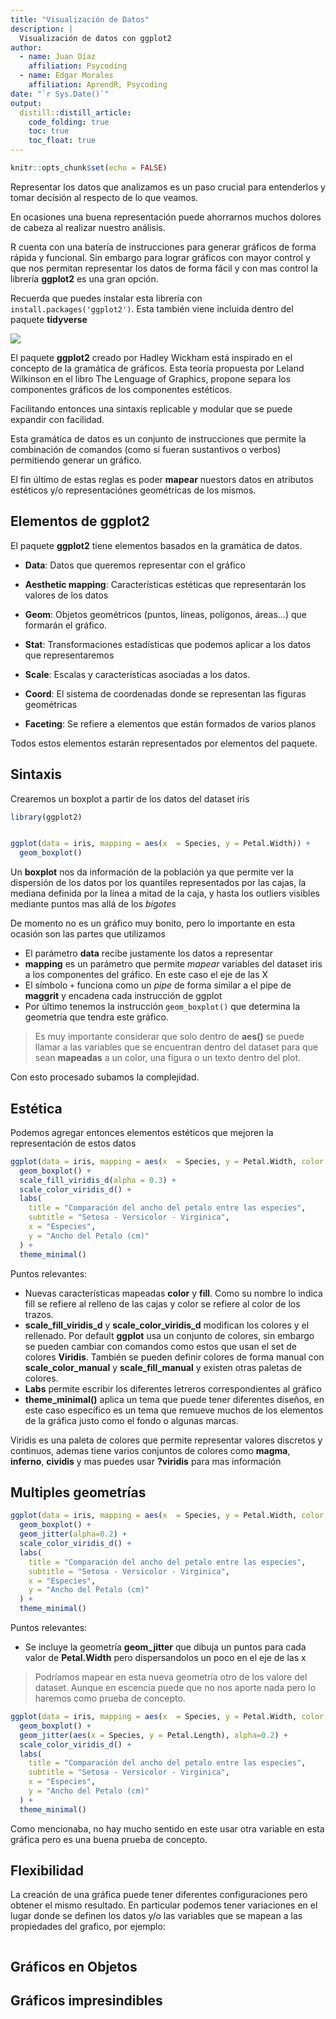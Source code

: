 ```yaml
---
title: "Visualización de Datos"
description: |
  Visualización de datos con ggplot2
author:
  - name: Juan Díaz
    affiliation: Psycoding
  - name: Edgar Morales
    affiliation: AprendR, Psycoding
date: "`r Sys.Date()`"
output:
  distill::distill_article:
    code_folding: true
    toc: true
    toc_float: true
---
```


```r
knitr::opts_chunk$set(echo = FALSE)
```

Representar los datos que analizamos es un paso crucial para entenderlos y tomar decisión al respecto de lo que veamos.

En ocasiones una buena representación puede ahorrarnos muchos dolores de cabeza al realizar nuestro análisis.

R cuenta con una batería de instrucciones para generar gráficos de forma rápida y funcional. Sin embargo para lograr 
gráficos con mayor control y que nos permitan representar los datos de forma fácil y con mas control la librería 
**ggplot2** es una gran opción.

<aside>
Recuerda que puedes instalar esta librería con `install.packages('ggplot2')`. Esta también viene incluida dentro del paquete
**tidyverse**

![](img/ggplot2_icon.png)
</aside>

El paquete **ggplot2** creado por Hadley Wickham está inspirado en el concepto de la gramática de gráficos.
Esta teoría propuesta por Leland Wilkinson en el libro The Lenguage of Graphics, propone separa los componentes gráficos
de los componentes estéticos.

Facilitando entonces una sintaxis replicable y modular que se puede expandir con facilidad.

Esta gramática de datos es un conjunto de instrucciones que permite la combinación de comandos (como si fueran sustantivos
o verbos) permitiendo generar un gráfico.

El fin último de estas reglas es poder **mapear** nuestors datos en atributos estéticos y/o representaciónes geométricas
de los mismos.

## Elementos de ggplot2

El paquete **ggplot2** tiene elementos basados en la gramática de datos.

- **Data**: Datos que queremos representar con el gráfico

- **Aesthetic mapping**: Características estéticas que representarán los valores de los datos

- **Geom**: Objetos geométricos (puntos, líneas, polígonos, áreas…) que formarán el gráfico.

- **Stat**: Transformaciones estadísticas que podemos aplicar a los datos que representaremos

- **Scale**: Escalas y características asociadas a los datos.

- **Coord**: El sistema de coordenadas donde se representan las figuras geométricas

- **Faceting**: Se refiere a elementos que están formados de varios planos


Todos estos elementos estarán representados por elementos del paquete.

## Sintaxis 

Crearemos un boxplot a partir de los datos del dataset iris

```r
library(ggplot2)


ggplot(data = iris, mapping = aes(x  = Species, y = Petal.Width)) +
  geom_boxplot()
```
<aside>
  Un **boxplot** nos da información de la población ya que permite ver la dispersión de los datos por los quantiles 
  representados por las cajas, la mediana definida por la línea a mitad de la caja, y hasta los outliers visibles 
  mediante puntos mas allá de los _bigotes_
</aside>

De momento no es un gráfico muy bonito, pero lo importante en esta ocasión son las partes que utilizamos

- El parámetro **data** recibe justamente los datos a representar
- **mapping** es un parámetro que permite _mapear_ variables del dataset iris a los componentes del gráfico. En este caso
  el eje de las X
- El símbolo `+` funciona como un _pipe_ de forma similar a el pipe de **maggrit** y encadena cada instrucción de 
ggplot
- Por último tenemos la instrucción `geom_boxplot()` que determina la geometría que tendra este gráfico.

> Es muy importante considerar que solo dentro de **aes()** se puede llamar a las variables que se encuentran dentro
del dataset para que sean **mapeadas** a un color, una figura o un texto dentro del plot.

Con esto procesado subamos la complejidad.

## Estética

Podemos agregar entonces elementos estéticos que mejoren la representación de estos datos

```r
ggplot(data = iris, mapping = aes(x  = Species, y = Petal.Width, color = Species, fill = Species)) +
  geom_boxplot() +
  scale_fill_viridis_d(alpha = 0.3) +
  scale_color_viridis_d() +
  labs(
    title = "Comparación del ancho del petalo entre las especies",
    subtitle = "Setosa - Versicolor - Virginica", 
    x = "Especies",
    y = "Ancho del Petalo (cm)"
  ) +
  theme_minimal()
```
Puntos relevantes:

- Nuevas características mapeadas **color** y **fill**. Como su nombre lo indica fill se refiere al relleno de las cajas
y color se refiere al color de los trazos.
- **scale_fill_viridis_d** y **scale_color_viridis_d** modifican los colores y el rellenado. Por default **ggplot** 
usa un conjunto de colores, sin embargo se pueden cambiar con comandos como estos que usan el set de colores **Viridis**.
También se pueden definir colores de forma manual con **scale_color_manual** y **scale_fill_manual** y existen otras 
paletas de colores.
- **Labs** permite escribir los diferentes letreros correspondientes al gráfico
- **theme_minimal()** aplica un tema que puede tener diferentes diseños, en este caso específico es un tema que remueve
muchos de los elementos de la gráfica justo como el fondo o algunas marcas.

<aside>
  Viridis es una paleta de colores que permite representar valores discretos y continuos, ademas tiene varios conjuntos
  de colores como **magma**, **inferno**, **cividis** y mas puedes usar **?viridis** para mas información
</aside>

## Multiples geometrías

```r
ggplot(data = iris, mapping = aes(x  = Species, y = Petal.Width, color = Species)) +
  geom_boxplot() +
  geom_jitter(alpha=0.2) +
  scale_color_viridis_d() +
  labs(
    title = "Comparación del ancho del petalo entre las especies",
    subtitle = "Setosa - Versicolor - Virginica", 
    x = "Especies",
    y = "Ancho del Petalo (cm)"
  ) +
  theme_minimal()
```
Puntos relevantes:

- Se incluye la geometría **geom_jitter** que dibuja un puntos para cada valor de **Petal.Width** pero dispersandolos
un poco en el eje de las x

> Podríamos mapear en esta nueva geometría otro de los valore del dataset. Aunque en escencia puede que no nos aporte
nada pero lo haremos como prueba de concepto.

```r
ggplot(data = iris, mapping = aes(x  = Species, y = Petal.Width, color = Species)) +
  geom_boxplot() +
  geom_jitter(aes(x = Species, y = Petal.Length), alpha=0.2) +
  scale_color_viridis_d() +
  labs(
    title = "Comparación del ancho del petalo entre las especies",
    subtitle = "Setosa - Versicolor - Virginica", 
    x = "Especies",
    y = "Ancho del Petalo (cm)"
  ) +
  theme_minimal()
```

Como mencionaba, no hay mucho sentido en este usar otra variable en esta gráfica pero es una buena prueba de concepto.

## Flexibilidad

La creación de una gráfica puede tener diferentes configuraciones pero obtener el mismo resultado. En particular podemos
tener variaciones en el lugar donde se definen los datos y/o las variables que se mapean a las propiedades del grafico,
por ejemplo:

```r

```


## Gráficos en Objetos



## Gráficos impresindibles

